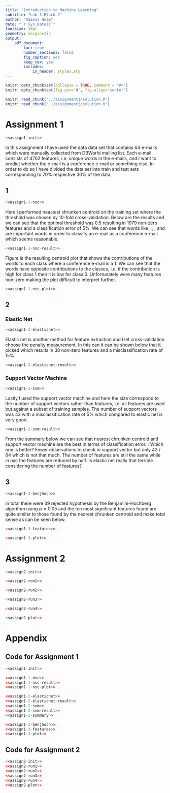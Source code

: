 ```yaml
---
title: "Introduction to Machine Learning"
subtitle: "Lab 3 Block 2"
author: "Rasmus Holm"
date: "`r Sys.Date()`"
fontsize: 10pt
geometry: margin=1in
output:
    pdf_document:
        toc: true
        number_sections: false
        fig_caption: yes
        keep_tex: yes
        includes:
            in_header: styles.sty
---
```


```r
knitr::opts_chunk$set(collapse = TRUE, comment = "#>")
knitr::opts_chunk$set(fig.pos='H', fig.align='center')

knitr::read_chunk("../assignment1/solution.R")
knitr::read_chunk("../assignment2/solution.R")
```

\newpage

# Assignment 1
```r
<<assign1-init>>
```

In this assignment I have used the data data set that contains 64 e-mails which were manually collected from DBWorld mailing list. Each e-mail consists of 4702 features, i.e. unique words in the e-mails, and I want to predict whether the e-mail is a conference e-mail or something else. In order to do so I have divided the data set into train and test sets corresponding to 70\% respective 30\% of the data.

## 1
```r
<<assign1-1-nsc>>
```

Here I performed neastest shrunken centroid on the training set where the threshold was chosen by 10-fold cross-validation. Below are the results and we can see that the optimal threshold was 0.5 resulting in 1979 non-zero features and a classification error of 5\%. We can see that words like \textit{papers}, \textit{submission}, \textit{published}, and \textit{conference} are important words in order to classify an e-mail as a conference e-mail which seems reasonable.

```r
<<assign1-1-nsc-result>>
```

Figure \ref{fig:nsc} is the resulting centroid plot that shows the contributions of the words to each class where a conference e-mail is a 1. We can see that the words have opposite contributions to the classes, i.e. if the contribution is high for class 1 then it is low for class 0. Unfortunately were many features non-zero making the plot difficult to interpret further.

```r
<<assign1-1-nsc-plot>>
```

## 2
### Elastic Net
```r
<<assign1-2-elasticnet>>
```

Elastic net is another method for feature extraction and I let cross-validation choose the penalty measurement. In this can it can be shown below that it picked \textit{deviance} which results in 38 non-zero features and a misclassification rate of 15\%.

```r
<<assign1-2-elasticnet-result>>
```

### Support Vector Machine
```r
<<assign1-2-svm>>
```

Lastly I used the support vector machine and here the size correspond to the number of support vectors rather than features, i.e. all features are used but against a subset of training samples. The number of support vectors was 43 with a misclassification rate of 5\% which compared to elastic net is very good.

```r
<<assign1-2-svm-result>>
```

From the summary below we can see that nearest chrunken centroid and support vector machine are the best in terms of classification error. \textbf{TODO}: Which one is better? Fewer observations to check in support vector but only 43 / 64 which is not that much. The number of features are still the same while in nsc the features are reduced by half. Is elastic net really that terrible considering the number of features?

\begin{center}
```r
<<assign1-2-summary>>
```
\end{center}

## 3
```r
<<assign1-3-benjhoch>>
```

In total there were 39 rejected hypothesis by the Benjamini-Hochberg algorithm using $\alpha = 0.05$ and the ten most significant features found are quite similar to those found by the nearest chrunken centroid and make total sense as can be seen below.

```r
<<assign1-3-features>>
```

```r
<<assign1-3-plot>>
```

\newpage

# Assignment 2
```r
<<assign2-init>>
```

```r
<<assign2-run1>>
```

```r
<<assign2-run2>>
```

```r
<<assign2-run3>>
```

```r
<<assign2-run4>>
```

```r
<<assign2-plot>>
```

\newpage

# Appendix
## Code for Assignment 1
```r
<<assign1-init>>

<<assign1-1-nsc>>
<<assign1-1-nsc-result>>
<<assign1-1-nsc-plot>>

<<assign1-2-elasticnet>>
<<assign1-2-elasticnet-result>>
<<assign1-2-svm>>
<<assign1-2-svm-result>>
<<assign1-2-summary>>

<<assign1-3-benjhoch>>
<<assign1-3-features>>
<<assign1-3-plot>>
```

## Code for Assignment 2
```r
<<assign2-init>>
<<assign2-run1>>
<<assign2-run2>>
<<assign2-run3>>
<<assign2-run4>>
<<assign2-plot>>
```
